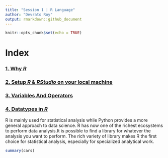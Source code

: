 ```yaml
---
title: "Session 1 | R Language"
author: "Devrato Roy"
output: rmarkdown::github_document
---
```


```r
knitr::opts_chunk$set(echo = TRUE)
```

# Index
### [1. Why *R*]()
### [2. Setup *R* & *RStudio* on your local machine]()
### [3. Variables And Operators]() 
### [4. Datatypes in *R*]()

R is mainly used for statistical analysis while Python provides a more general approach to data science.
R has now one of the richest ecosystems to perform data analysis.It is possible to find a library for whatever the analysis you want to perform. The rich variety of library makes R the first choice for statistical analysis, especially for specialized analytical work.

```r
summary(cars)
```

